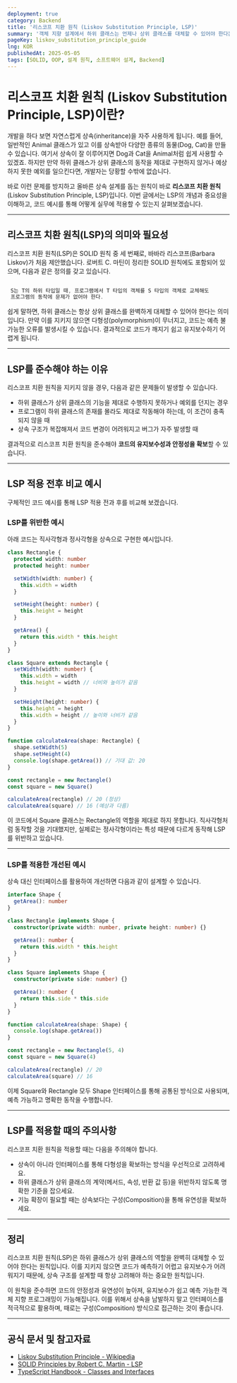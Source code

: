 ```yaml
---
deployment: true
category: Backend
title: '리스코프 치환 원칙 (Liskov Substitution Principle, LSP)'
summary: '객체 지향 설계에서 하위 클래스는 언제나 상위 클래스를 대체할 수 있어야 한다는 리스코프 치환 원칙에 대해 알아봅니다.'
pageKey: liskov_substitution_principle_guide
lng: KOR
publishedAt: 2025-05-05
tags: [SOLID, OOP, 설계 원칙, 소프트웨어 설계, Backend]
---
```


# 리스코프 치환 원칙 (Liskov Substitution Principle, LSP)이란?

개발을 하다 보면 자연스럽게 상속(inheritance)을 자주 사용하게 됩니다. 예를 들어, 일반적인 <codeline>Animal</codeline> 클래스가 있고 이를 상속받아 다양한 종류의 동물(<codeline>Dog</codeline>, <codeline>Cat</codeline>)을 만들 수 있습니다. 여기서 상속이 잘 이루어지면 <codeline>Dog</codeline>과 <codeline>Cat</codeline>을 <codeline>Animal</codeline>처럼 쉽게 사용할 수 있겠죠. 하지만 만약 하위 클래스가 상위 클래스의 동작을 제대로 구현하지 않거나 예상하지 못한 예외를 일으킨다면, 개발자는 당황할 수밖에 없습니다.

바로 이런 문제를 방지하고 올바른 상속 설계를 돕는 원칙이 바로 **리스코프 치환 원칙**(Liskov Substitution Principle, LSP)입니다. 이번 글에서는 LSP의 개념과 중요성을 이해하고, 코드 예시를 통해 어떻게 실무에 적용할 수 있는지 살펴보겠습니다.

---

## 리스코프 치환 원칙(LSP)의 의미와 필요성

리스코프 치환 원칙(LSP)은 SOLID 원칙 중 세 번째로, 바바라 리스코프(Barbara Liskov)가 처음 제안했습니다. 로버트 C. 마틴이 정리한 SOLID 원칙에도 포함되어 있으며, 다음과 같은 정의를 갖고 있습니다.

```javascript

 S는 T의 하위 타입일 때, 프로그램에서 T 타입의 객체를 S 타입의 객체로 교체해도
 프로그램의 동작에 문제가 없어야 한다.

```

쉽게 말하면, 하위 클래스는 항상 상위 클래스를 완벽하게 대체할 수 있어야 한다는 의미입니다. 만약 이를 지키지 않으면 다형성(polymorphism)이 무너지고, 코드는 예측 불가능한 오류를 발생시킬 수 있습니다. 결과적으로 코드가 깨지기 쉽고 유지보수하기 어렵게 됩니다.

---

## LSP를 준수해야 하는 이유

리스코프 치환 원칙을 지키지 않을 경우, 다음과 같은 문제들이 발생할 수 있습니다.

- 하위 클래스가 상위 클래스의 기능을 제대로 수행하지 못하거나 예외를 던지는 경우
- 프로그램이 하위 클래스의 존재를 몰라도 제대로 작동해야 하는데, 이 조건이 충족되지 않을 때
- 상속 구조가 복잡해져서 코드 변경이 어려워지고 버그가 자주 발생할 때

결과적으로 리스코프 치환 원칙을 준수해야 **코드의 유지보수성과 안정성을 확보**할 수 있습니다.

---

## LSP 적용 전후 비교 예시

구체적인 코드 예시를 통해 LSP 적용 전과 후를 비교해 보겠습니다.

### LSP를 위반한 예시

아래 코드는 직사각형과 정사각형을 상속으로 구현한 예시입니다.

```typescript title="lsp" showLineNumbers
class Rectangle {
  protected width: number
  protected height: number

  setWidth(width: number) {
    this.width = width
  }

  setHeight(height: number) {
    this.height = height
  }

  getArea() {
    return this.width * this.height
  }
}

class Square extends Rectangle {
  setWidth(width: number) {
    this.width = width
    this.height = width // 너비와 높이가 같음
  }

  setHeight(height: number) {
    this.height = height
    this.width = height // 높이와 너비가 같음
  }
}

function calculateArea(shape: Rectangle) {
  shape.setWidth(5)
  shape.setHeight(4)
  console.log(shape.getArea()) // 기대 값: 20
}

const rectangle = new Rectangle()
const square = new Square()

calculateArea(rectangle) // 20 (정상)
calculateArea(square) // 16 (예상과 다름)
```

이 코드에서 <codeline>Square</codeline> 클래스는 <codeline>Rectangle</codeline>의 역할을 제대로 하지 못합니다. 직사각형처럼 동작할 것을 기대했지만, 실제로는 정사각형이라는 특성 때문에 다르게 동작해 LSP를 위반하고 있습니다.

---

### LSP를 적용한 개선된 예시

상속 대신 인터페이스를 활용하여 개선하면 다음과 같이 설계할 수 있습니다.

```typescript title="lsp" showLineNumbers
interface Shape {
  getArea(): number
}

class Rectangle implements Shape {
  constructor(private width: number, private height: number) {}

  getArea(): number {
    return this.width * this.height
  }
}

class Square implements Shape {
  constructor(private side: number) {}

  getArea(): number {
    return this.side * this.side
  }
}

function calculateArea(shape: Shape) {
  console.log(shape.getArea())
}

const rectangle = new Rectangle(5, 4)
const square = new Square(4)

calculateArea(rectangle) // 20
calculateArea(square) // 16
```

이제 <codeline>Square</codeline>와 <codeline>Rectangle</codeline> 모두 <codeline>Shape</codeline> 인터페이스를 통해 공통된 방식으로 사용되며, 예측 가능하고 명확한 동작을 수행합니다.

---

## LSP를 적용할 때의 주의사항

리스코프 치환 원칙을 적용할 때는 다음을 주의해야 합니다.

- 상속이 아니라 인터페이스를 통해 다형성을 확보하는 방식을 우선적으로 고려하세요.
- 하위 클래스가 상위 클래스의 계약(메서드, 속성, 반환 값 등)을 위반하지 않도록 명확한 기준을 잡으세요.
- 기능 확장이 필요할 때는 상속보다는 구성(Composition)을 통해 유연성을 확보하세요.

---

## 정리

리스코프 치환 원칙(LSP)은 하위 클래스가 상위 클래스의 역할을 완벽히 대체할 수 있어야 한다는 원칙입니다. 이를 지키지 않으면 코드가 예측하기 어렵고 유지보수가 어려워지기 때문에, 상속 구조를 설계할 때 항상 고려해야 하는 중요한 원칙입니다.

이 원칙을 준수하면 코드의 안정성과 유연성이 높아져, 유지보수가 쉽고 예측 가능한 객체 지향 프로그래밍이 가능해집니다. 이를 위해서 상속을 남발하지 말고 인터페이스를 적극적으로 활용하며, 때로는 구성(Composition) 방식으로 접근하는 것이 좋습니다.

---

## 공식 문서 및 참고자료

- [Liskov Substitution Principle - Wikipedia](https://en.wikipedia.org/wiki/Liskov_substitution_principle)
- [SOLID Principles by Robert C. Martin - LSP](https://blog.cleancoder.com/uncle-bob/2020/10/20/TheLiskovSubstitutionPrinciple.html)
- [TypeScript Handbook - Classes and Interfaces](https://www.typescriptlang.org/docs/handbook/classes.html)
